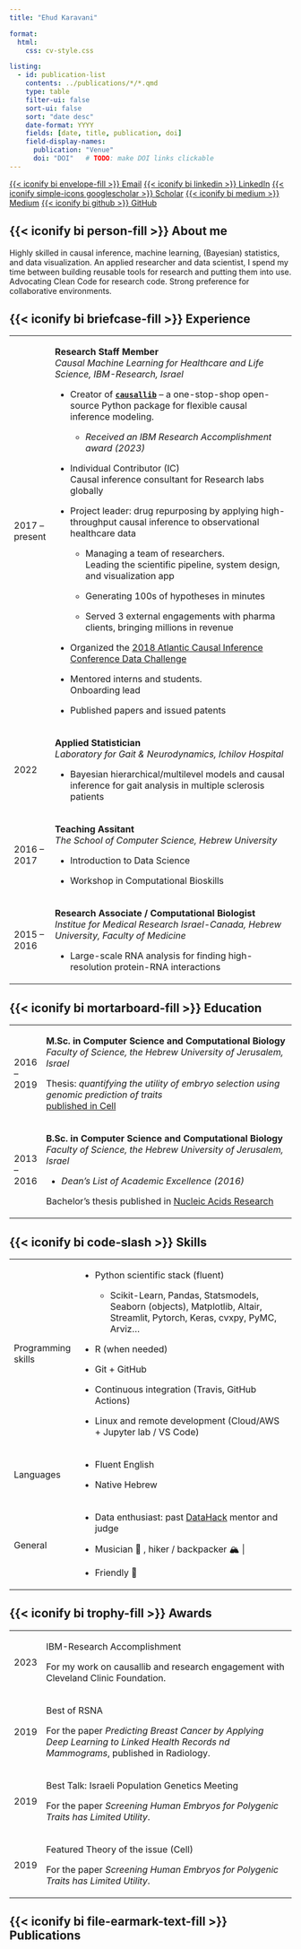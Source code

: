 ```yaml
---
title: "Ehud Karavani"

format: 
  html: 
    css: cv-style.css

listing: 
  - id: publication-list
    contents: ../publications/*/*.qmd
    type: table
    filter-ui: false
    sort-ui: false
    sort: "date desc"
    date-format: YYYY
    fields: [date, title, publication, doi]
    field-display-names:
      publication: "Venue"
      doi: "DOI"   # TODO: make DOI links clickable
---
```


[{{< iconify bi envelope-fill >}} Email](mailto:ehudkaravani@gmail.com){.btn .btn-primary .btn-sm .rounded} [{{< iconify bi linkedin >}} LinkedIn](https://linkedin.com/in/ehudk){.btn .btn-primary .btn-sm .rounded} [{{< iconify simple-icons googlescholar >}} Scholar](https://scholar.google.com/citations?user=KAzt_pYAAAAJ&hl=en){.btn .btn-primary .btn-sm .rounded} [{{< iconify bi medium >}} Medium](https://medium.com/@ehudkr){.btn .btn-primary .btn-sm .rounded} [{{< iconify bi github >}} GitHub](https://github.com/ehudkr){.btn .btn-primary .btn-sm .rounded}

## {{< iconify bi person-fill >}} About me

Highly skilled in causal inference, machine learning, (Bayesian) statistics, and data visualization. An applied researcher and data scientist, I spend my time between building reusable tools for research and putting them into use. Advocating Clean Code for research code. Strong preference for collaborative environments.

## {{< iconify bi briefcase-fill >}} Experience

+----------------+---------------------------------------------------------------------------------------------------------------------------------------------------------+
| 2017 – present | ::: cell_title                                                                                                                                          |
|                | **Research Staff Member**\                                                                                                                              |
|                | *Causal Machine Learning for Healthcare and Life Science, IBM-Research, Israel*                                                                         |
|                | :::                                                                                                                                                     |
|                |                                                                                                                                                         |
|                | -   Creator of [**`causallib`**](https://github.com/IBM/causallib) – a one-stop-shop open-source Python package for flexible causal inference modeling. |
|                |                                                                                                                                                         |
|                |     -   *Received an IBM Research Accomplishment award (2023)*                                                                                          |
|                |                                                                                                                                                         |
|                | -   Individual Contributor (IC)\                                                                                                                        |
|                |     Causal inference consultant for Research labs globally                                                                                              |
|                |                                                                                                                                                         |
|                | -   Project leader: drug repurposing by applying high-throughput causal inference to observational healthcare data                                      |
|                |                                                                                                                                                         |
|                |     -   Managing a team of researchers.\                                                                                                                |
|                |         Leading the scientific pipeline, system design, and visualization app                                                                           |
|                |                                                                                                                                                         |
|                |     -   Generating 100s of hypotheses in minutes                                                                                                        |
|                |                                                                                                                                                         |
|                |     -   Served 3 external engagements with pharma clients, bringing millions in revenue                                                                 |
|                |                                                                                                                                                         |
|                | -   Organized the [2018 Atlantic Causal Inference Conference Data Challenge](https://www.cmu.edu/acic2018/data-challenge/index.html)                    |
|                |                                                                                                                                                         |
|                | -   Mentored interns and students.\                                                                                                                     |
|                |     Onboarding lead                                                                                                                                     |
|                |                                                                                                                                                         |
|                | -   Published papers and issued patents                                                                                                                 |
+----------------+---------------------------------------------------------------------------------------------------------------------------------------------------------+
| 2022           | ::: cell_title                                                                                                                                          |
|                | **Applied Statistician** \                                                                                                                              |
|                | *Laboratory for Gait & Neurodynamics, Ichilov Hospital*                                                                                                 |
|                | :::                                                                                                                                                     |
|                |                                                                                                                                                         |
|                | -   Bayesian hierarchical/multilevel models and causal inference for gait analysis in multiple sclerosis patients                                       |
+----------------+---------------------------------------------------------------------------------------------------------------------------------------------------------+
| 2016 – 2017    | ::: cell_title                                                                                                                                          |
|                | **Teaching Assitant**\                                                                                                                                  |
|                | *The School of Computer Science, Hebrew University*                                                                                                     |
|                | :::                                                                                                                                                     |
|                |                                                                                                                                                         |
|                | -   Introduction to Data Science                                                                                                                        |
|                |                                                                                                                                                         |
|                | -   Workshop in Computational Bioskills                                                                                                                 |
+----------------+---------------------------------------------------------------------------------------------------------------------------------------------------------+
| 2015 – 2016    | ::: cell_title                                                                                                                                          |
|                | **Research Associate / Computational Biologist\                                                                                                         |
|                | ***Institue for Medical Research Israel-Canada, Hebrew University, Faculty of Medicine*                                                                 |
|                | :::                                                                                                                                                     |
|                |                                                                                                                                                         |
|                | -   Large-scale RNA analysis for finding high-resolution protein-RNA interactions                                                                       |
+----------------+---------------------------------------------------------------------------------------------------------------------------------------------------------+

## {{< iconify bi mortarboard-fill >}} Education

+-------------+-------------------------------------------------------------------------------------------------------------------+
| 2016 – 2019 | ::: cell_title                                                                                                    |
|             | **M.Sc. in Computer Science and Computational Biology**\                                                          |
|             | *Faculty of Science, the Hebrew University of Jerusalem, Israel*                                                  |
|             | :::                                                                                                               |
|             |                                                                                                                   |
|             | Thesis: *quantifying the utility of embryo selection using genomic prediction of traits* \                        |
|             | [published in Cell](https://www.cell.com/cell/fulltext/S0092-8674(19)31210-3)                                     |
+-------------+-------------------------------------------------------------------------------------------------------------------+
| 2013 – 2016 | ::: cell_title                                                                                                    |
|             | **B.Sc. in Computer Science and Computational Biology**\                                                          |
|             | *Faculty of Science, the Hebrew University of Jerusalem, Israel*                                                  |
|             | :::                                                                                                               |
|             |                                                                                                                   |
|             | -   *Dean's List of Academic Excellence (2016)*                                                                   |
|             |                                                                                                                   |
|             | Bachelor's thesis published in [Nucleic Acids Research](https://academic.oup.com/nar/article/46/19/10380/5064785) |
+-------------+-------------------------------------------------------------------------------------------------------------------+

## {{< iconify bi code-slash >}} Skills

+--------------------+------------------------------------------------------------------------------------------------------------------------------------+
| Programming skills | -   Python scientific stack (fluent)                                                                                               |
|                    |                                                                                                                                    |
|                    |     -   Scikit-Learn, Pandas, Statsmodels, Seaborn (objects), Matplotlib, Altair, Streamlit, Pytorch, Keras, cvxpy, PyMC, Arviz... |
|                    |                                                                                                                                    |
|                    | -   R (when needed)                                                                                                                |
|                    |                                                                                                                                    |
|                    | -   Git + GitHub                                                                                                                   |
|                    |                                                                                                                                    |
|                    | -   Continuous integration (Travis, GitHub Actions)                                                                                |
|                    |                                                                                                                                    |
|                    | -   Linux and remote development (Cloud/AWS + Jupyter lab / VS Code)                                                               |
+--------------------+------------------------------------------------------------------------------------------------------------------------------------+
| Languages          | -   Fluent English                                                                                                                 |
|                    |                                                                                                                                    |
|                    | -   Native Hebrew                                                                                                                  |
+--------------------+------------------------------------------------------------------------------------------------------------------------------------+
| General            | -   Data enthusiast: past [DataHack](https://www.datahack.org.il/) mentor and judge                                                |
|                    |                                                                                                                                    |
|                    | -   Musician 🎸 , hiker / backpacker 🏔️                                                                                            |
|                    |                                                                                                                                    |
|                    | -   Friendly 🙂                                                                                                                    |
+--------------------+------------------------------------------------------------------------------------------------------------------------------------+

## {{< iconify bi trophy-fill >}} Awards

+----------+------------------------------------------------------------------------------------------------------------------------------------+
| 2023     | IBM-Research Accomplishment                                                                                                        |
|          |                                                                                                                                    |
|          | For my work on causallib and research engagement with Cleveland Clinic Foundation.                                                 |
+----------+------------------------------------------------------------------------------------------------------------------------------------+
| 2019     | Best of RSNA                                                                                                                       |
|          |                                                                                                                                    |
|          | For the paper *Predicting Breast Cancer by Applying Deep Learning to Linked Health Records nd Mammograms*, published in Radiology. |
+----------+------------------------------------------------------------------------------------------------------------------------------------+
| 2019     | Best Talk: Israeli Population Genetics Meeting                                                                                     |
|          |                                                                                                                                    |
|          | For the paper *Screening Human Embryos for Polygenic Traits has Limited Utility*.                                                  |
+----------+------------------------------------------------------------------------------------------------------------------------------------+
| 2019     | Featured Theory of the issue (Cell)                                                                                                |
|          |                                                                                                                                    |
|          | For the paper *Screening Human Embryos for Polygenic Traits has Limited Utility*.                                                  |
+----------+------------------------------------------------------------------------------------------------------------------------------------+

## {{< iconify bi file-earmark-text-fill >}} Publications

::: {#publication-list}
:::